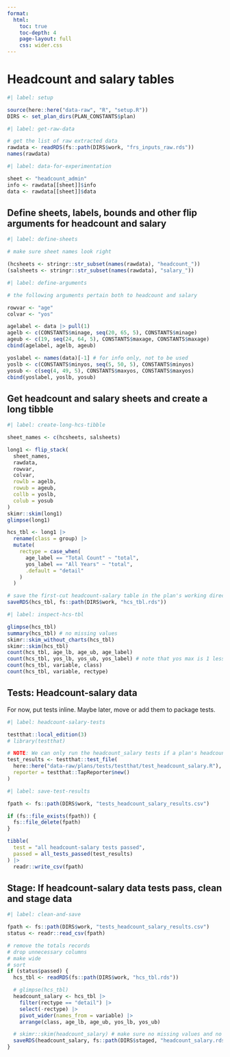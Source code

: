 ```yaml
---
format:
  html:
    toc: true
    toc-depth: 4
    page-layout: full
    css: wider.css
---
```


# Headcount and salary tables

```r
#| label: setup

source(here::here("data-raw", "R", "setup.R"))
DIRS <- set_plan_dirs(PLAN_CONSTANTS$plan)

```

```r
#| label: get-raw-data

# get the list of raw extracted data
rawdata <- readRDS(fs::path(DIRS$work, "frs_inputs_raw.rds"))
names(rawdata)

```

```r
#| label: data-for-experimentation

sheet <- "headcount_admin"
info <- rawdata[[sheet]]$info
data <- rawdata[[sheet]]$data

```


## Define sheets, labels, bounds and other flip arguments for headcount and salary

```r
#| label: define-sheets

# make sure sheet names look right

(hcsheets <- stringr::str_subset(names(rawdata), "headcount_"))
(salsheets <- stringr::str_subset(names(rawdata), "salary_"))

```

```r
#| label: define-arguments

# the following arguments pertain both to headcount and salary

rowvar <- "age"
colvar <- "yos"

agelabel <- data |> pull(1)
agelb <- c(CONSTANTS$minage, seq(20, 65, 5), CONSTANTS$minage)
ageub <- c(19, seq(24, 64, 5), CONSTANTS$maxage, CONSTANTS$maxage)
cbind(agelabel, agelb, ageub)

yoslabel <- names(data)[-1] # for info only, not to be used
yoslb <- c(CONSTANTS$minyos, seq(5, 50, 5), CONSTANTS$minyos)
yosub <- c(seq(4, 49, 5), CONSTANTS$maxyos, CONSTANTS$maxyos)
cbind(yoslabel, yoslb, yosub)

```

## Get headcount and salary sheets and create a long tibble

```r
#| label: create-long-hcs-tibble

sheet_names <- c(hcsheets, salsheets)

long1 <- flip_stack(
  sheet_names,
  rawdata,
  rowvar,
  colvar,
  rowlb = agelb,
  rowub = ageub,
  collb = yoslb,
  colub = yosub
)
skimr::skim(long1)
glimpse(long1)

hcs_tbl <- long1 |>
  rename(class = group) |>
  mutate(
    rectype = case_when(
      age_label == "Total Count" ~ "total",
      yos_label == "All Years" ~ "total",
      .default = "detail"
    )
  )

# save the first-cut headcount-salary table in the plan's working directory so that we can use it in tests
saveRDS(hcs_tbl, fs::path(DIRS$work, "hcs_tbl.rds"))

```

```r
#| label: inspect-hcs-tbl

glimpse(hcs_tbl)
summary(hcs_tbl) # no missing values
skimr::skim_without_charts(hcs_tbl)
skimr::skim(hcs_tbl)
count(hcs_tbl, age_lb, age_ub, age_label)
count(hcs_tbl, yos_lb, yos_ub, yos_label) # note that yos max is 1 less than what the label shows
count(hcs_tbl, variable, class)
count(hcs_tbl, variable, rectype)

```

## Tests: Headcount-salary data

For now, put tests inline. Maybe later, move or add them to package tests.

```r
#| label: headcount-salary-tests

testthat::local_edition(3)
# library(testthat)

# NOTE: We can only run the headcount_salary tests if a plan's headcount and salary data has row and column totals
test_results <- testthat::test_file(
  here::here("data-raw/plans/tests/testthat/test_headcount_salary.R"),
  reporter = testthat::TapReporter$new()
)

```

```r
#| label: save-test-results

fpath <- fs::path(DIRS$work, "tests_headcount_salary_results.csv")

if (fs::file_exists(fpath)) {
  fs::file_delete(fpath)
}

tibble(
  test = "all headcount-salary tests passed",
  passed = all_tests_passed(test_results)
) |>
  readr::write_csv(fpath)


```

## Stage: If headcount-salary data tests pass, clean and stage data

```r
#| label: clean-and-save

fpath <- fs::path(DIRS$work, "tests_headcount_salary_results.csv")
status <- readr::read_csv(fpath)

# remove the totals records
# drop unnecessary columns
# make wide
# sort
if (status$passed) {
  hcs_tbl <- readRDS(fs::path(DIRS$work, "hcs_tbl.rds"))

  # glimpse(hcs_tbl)
  headcount_salary <- hcs_tbl |>
    filter(rectype == "detail") |>
    select(-rectype) |>
    pivot_wider(names_from = variable) |>
    arrange(class, age_lb, age_ub, yos_lb, yos_ub)

  # skimr::skim(headcount_salary) # make sure no missing values and no implausible values
  saveRDS(headcount_salary, fs::path(DIRS$staged, "headcount_salary.rds"))
}

```
